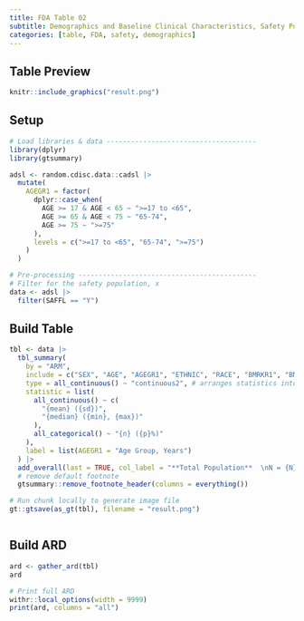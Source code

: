 ```yaml
---
title: FDA Table 02
subtitle: Demographics and Baseline Clinical Characteristics, Safety Population, Pooled Analysis (or Trial X)
categories: [table, FDA, safety, demographics]
---
```


::: panel-tabset
## Table Preview

```r
knitr::include_graphics("result.png")
```

## Setup

```r
# Load libraries & data -------------------------------------
library(dplyr)
library(gtsummary)

adsl <- random.cdisc.data::cadsl |>
  mutate(
    AGEGR1 = factor(
      dplyr::case_when(
        AGE >= 17 & AGE < 65 ~ ">=17 to <65",
        AGE >= 65 & AGE < 75 ~ "65-74",
        AGE >= 75 ~ ">=75"
      ),
      levels = c(">=17 to <65", "65-74", ">=75")
    )
  )

# Pre-processing --------------------------------------------
# Filter for the safety population, x
data <- adsl |>
  filter(SAFFL == "Y")
```

## Build Table

```r
tbl <- data |>
  tbl_summary(
    by = "ARM",
    include = c("SEX", "AGE", "AGEGR1", "ETHNIC", "RACE", "BMRKR1", "BMRKR2"),
    type = all_continuous() ~ "continuous2", # arranges statistics into multiple lines
    statistic = list(
      all_continuous() ~ c(
        "{mean} ({sd})",
        "{median} ({min}, {max})"
      ),
      all_categorical() ~ "{n} ({p}%)"
    ),
    label = list(AGEGR1 = "Age Group, Years")
  ) |>
  add_overall(last = TRUE, col_label = "**Total Population**  \nN = {N}") |>
  # remove default footnote
  gtsummary::remove_footnote_header(columns = everything())
```

```r
# Run chunk locally to generate image file
gt::gtsave(as_gt(tbl), filename = "result.png")
```

```r
```

## Build ARD

```r
ard <- gather_ard(tbl)
ard
```

```r
# Print full ARD
withr::local_options(width = 9999)
print(ard, columns = "all")
```
:::
